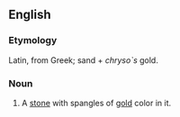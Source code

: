==English==

===Etymology===
Latin, from Greek; sand + ''chryso`s'' gold.

===Noun===
{{head|en|noun}}

# A [[stone]] with spangles of [[gold]] color in it.